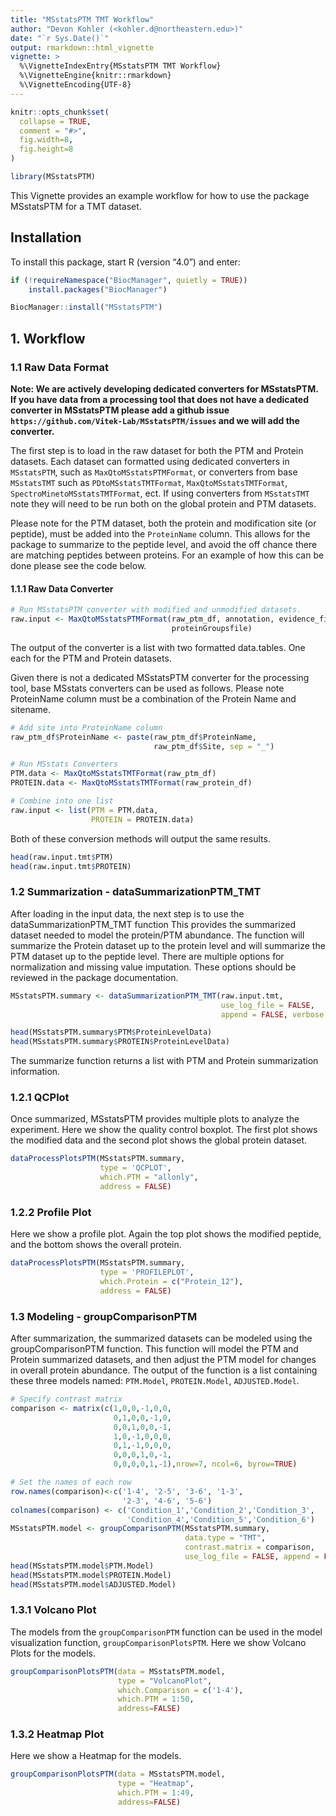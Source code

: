 ---
title: "MSstatsPTM TMT Workflow"
author: "Devon Kohler (<kohler.d@northeastern.edu>)"
date: "`r Sys.Date()`"
output: rmarkdown::html_vignette
vignette: >
  %\VignetteIndexEntry{MSstatsPTM TMT Workflow}
  %\VignetteEngine{knitr::rmarkdown}
  %\VignetteEncoding{UTF-8}
---

```{r setup, include=FALSE}
knitr::opts_chunk$set(
  collapse = TRUE,
  comment = "#>",
  fig.width=8, 
  fig.height=8
)
```

```{r, message=FALSE, warning=FALSE}
library(MSstatsPTM)
```

This Vignette provides an example workflow for how to use the package 
MSstatsPTM for a TMT dataset.

## Installation

To install this package, start R (version "4.0") and enter:

``` {r, eval = FALSE}
if (!requireNamespace("BiocManager", quietly = TRUE))
    install.packages("BiocManager")

BiocManager::install("MSstatsPTM")
```

## 1. Workflow

### 1.1 Raw Data Format

**Note: We are actively developing dedicated converters for MSstatsPTM. If you 
have data from a processing tool that does not have a dedicated converter in 
MSstatsPTM please add a github issue 
`https://github.com/Vitek-Lab/MSstatsPTM/issues` and we will add the 
converter.**

The first step is to load in the raw dataset for both the PTM and Protein 
datasets. Each dataset can formatted using dedicated converters in `MSstatsPTM`,
such as `MaxQtoMSstatsPTMFormat`, or converters from base `MSstatsTMT` such
as `PDtoMSstatsTMTFormat`, `MaxQtoMSstatsTMTFormat`,
`SpectroMinetoMSstatsTMTFormat`, ect. If using converters from `MSstatsTMT` note 
they will need to be run both on the global protein and PTM datasets.

Please note for the PTM dataset, both the protein and modification site (or 
peptide), must be added into the `ProteinName` column. This allows for the 
package to summarize to the peptide level, and avoid the off chance there are 
matching peptides between proteins. For an example of how this can be done 
please see the code below.

#### 1.1.1 Raw Data Converter

```{r raw_data_ptm, eval = FALSE}
# Run MSstatsPTM converter with modified and unmodified datasets.
raw.input <- MaxQtoMSstatsPTMFormat(raw_ptm_df, annotation, evidence_file, 
                                    proteinGroupsfile)
```

The output of the converter is a list with two formatted data.tables. One each 
for the PTM and Protein datasets.

Given there is not a dedicated MSstatsPTM converter for the processing tool, 
base MSstats converters can be used as follows. Please note ProteinName column 
must be a combination of the Protein Name and sitename.

```{r raw_data, eval = FALSE}
# Add site into ProteinName column
raw_ptm_df$ProteinName <- paste(raw_ptm_df$ProteinName,
                                raw_ptm_df$Site, sep = "_")

# Run MSstats Converters
PTM.data <- MaxQtoMSstatsTMTFormat(raw_ptm_df)
PROTEIN.data <- MaxQtoMSstatsTMTFormat(raw_protein_df)

# Combine into one list
raw.input <- list(PTM = PTM.data,
                  PROTEIN = PROTEIN.data)
```

Both of these conversion methods will output the same results.

``` {r}
head(raw.input.tmt$PTM)
head(raw.input.tmt$PROTEIN)
```

### 1.2 Summarization - dataSummarizationPTM_TMT

After loading in the input data, the next step is to use the 
dataSummarizationPTM_TMT function This provides the summarized dataset needed to 
model the protein/PTM abundance. The function will summarize the 
Protein dataset up to the protein level and will summarize the PTM dataset up to
the peptide level. There are multiple options for normalization and missing 
value imputation. These options should be reviewed in the package documentation.

```{r summarize, echo=FALSE, message=FALSE, warning=FALSE}

MSstatsPTM.summary <- dataSummarizationPTM_TMT(raw.input.tmt, 
                                               use_log_file = FALSE, 
                                               append = FALSE, verbose = FALSE)
```

```{r show_summ}
head(MSstatsPTM.summary$PTM$ProteinLevelData)
head(MSstatsPTM.summary$PROTEIN$ProteinLevelData)
```

The summarize function returns a list with PTM and Protein summarization 
information.

### 1.2.1 QCPlot

Once summarized, MSstatsPTM provides multiple plots to analyze the experiment. 
Here we show the quality control boxplot. The first plot shows the modified data
and the second plot shows the global protein dataset.

```{r qcplot, message=FALSE, warning=FALSE}

dataProcessPlotsPTM(MSstatsPTM.summary,
                    type = 'QCPLOT',
                    which.PTM = "allonly",
                    address = FALSE)
```

### 1.2.2 Profile Plot

Here we show a profile plot. Again the top plot shows the modified peptide, and 
the bottom shows the overall protein.

```{r profileplot, message=FALSE, warning=FALSE}
dataProcessPlotsPTM(MSstatsPTM.summary,
                    type = 'PROFILEPLOT',
                    which.Protein = c("Protein_12"),
                    address = FALSE)
```

### 1.3 Modeling - groupComparisonPTM

After summarization, the summarized datasets can be modeled using the 
groupComparisonPTM function. This function will model the PTM and Protein 
summarized datasets, and then adjust the PTM model for changes in overall 
protein abundance. The output of the function is a list containing these three 
models named: `PTM.Model`, `PROTEIN.Model`, `ADJUSTED.Model`.

```{r model, message=FALSE, warning=FALSE}

# Specify contrast matrix
comparison <- matrix(c(1,0,0,-1,0,0,
                       0,1,0,0,-1,0,
                       0,0,1,0,0,-1,
                       1,0,-1,0,0,0,
                       0,1,-1,0,0,0,
                       0,0,0,1,0,-1,
                       0,0,0,0,1,-1),nrow=7, ncol=6, byrow=TRUE)

# Set the names of each row
row.names(comparison)<-c('1-4', '2-5', '3-6', '1-3', 
                         '2-3', '4-6', '5-6')
colnames(comparison) <- c('Condition_1','Condition_2','Condition_3',
                          'Condition_4','Condition_5','Condition_6')
MSstatsPTM.model <- groupComparisonPTM(MSstatsPTM.summary,
                                       data.type = "TMT",
                                       contrast.matrix = comparison,
                                       use_log_file = FALSE, append = FALSE)
head(MSstatsPTM.model$PTM.Model)
head(MSstatsPTM.model$PROTEIN.Model)
head(MSstatsPTM.model$ADJUSTED.Model)
```

### 1.3.1 Volcano Plot

The models from the `groupComparisonPTM` function can be used in the model 
visualization function, `groupComparisonPlotsPTM`. Here we show Volcano Plots 
for the models.

``` {r volcano, message=FALSE, warning=FALSE}
groupComparisonPlotsPTM(data = MSstatsPTM.model,
                        type = "VolcanoPlot",
                        which.Comparison = c('1-4'),
                        which.PTM = 1:50,
                        address=FALSE)
```


### 1.3.2 Heatmap Plot

Here we show a Heatmap for the models.

``` {r meatmap, message=FALSE, warning=FALSE}
groupComparisonPlotsPTM(data = MSstatsPTM.model,
                        type = "Heatmap",
                        which.PTM = 1:49,
                        address=FALSE)
```


